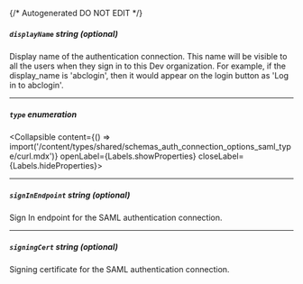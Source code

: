 {/* Autogenerated DO NOT EDIT  */}

##### `displayName` _string (optional)_
Display name of the authentication connection. This name will be
visible to all the users when they sign in to this Dev
organization. For example, if the display_name is 'abclogin', then
it would appear on the login button as 'Log in to abclogin'.


---
##### `type` _enumeration_
<Collapsible content={() => import('/content/types/shared/schemas_auth_connection_options_saml_type/curl.mdx')} openLabel={Labels.showProperties} closeLabel={Labels.hideProperties}>
</Collapsible>

---
##### `signInEndpoint` _string (optional)_
Sign In endpoint for the SAML authentication connection.

---
##### `signingCert` _string (optional)_
Signing certificate for the SAML authentication connection.



